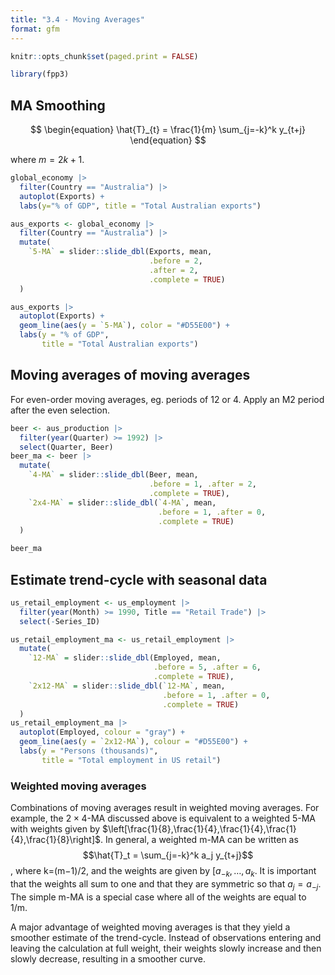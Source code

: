 ```yaml
---
title: "3.4 - Moving Averages"
format: gfm
---
```


```r
knitr::opts_chunk$set(paged.print = FALSE)
```

```r
library(fpp3)
```


## MA Smoothing

$$
\begin{equation}
  \hat{T}_{t} = \frac{1}{m} \sum_{j=-k}^k y_{t+j}
\end{equation}
$$

where $m=2k+1$.

```r
global_economy |>
  filter(Country == "Australia") |>
  autoplot(Exports) +
  labs(y="% of GDP", title = "Total Australian exports")
```

```r
aus_exports <- global_economy |>
  filter(Country == "Australia") |>
  mutate(
    `5-MA` = slider::slide_dbl(Exports, mean,
                               .before = 2,
                               .after = 2,
                               .complete = TRUE)
  )
```

```r
aus_exports |>
  autoplot(Exports) +
  geom_line(aes(y = `5-MA`), color = "#D55E00") +
  labs(y = "% of GDP",
       title = "Total Australian exports")
```

## Moving averages of moving averages

For even-order moving averages, eg. periods of 12 or 4. Apply an M2 period after the even selection.

```r
beer <- aus_production |>
  filter(year(Quarter) >= 1992) |>
  select(Quarter, Beer)
beer_ma <- beer |>
  mutate(
    `4-MA` = slider::slide_dbl(Beer, mean,
                               .before = 1, .after = 2,
                               .complete = TRUE),
    `2x4-MA` = slider::slide_dbl(`4-MA`, mean,
                                 .before = 1, .after = 0,
                                 .complete = TRUE)
  )
```

```r
beer_ma
```

## Estimate trend-cycle with seasonal data

```r
us_retail_employment <- us_employment |>
  filter(year(Month) >= 1990, Title == "Retail Trade") |>
  select(-Series_ID)
```

```r
us_retail_employment_ma <- us_retail_employment |>
  mutate(
    `12-MA` = slider::slide_dbl(Employed, mean,
                                .before = 5, .after = 6,
                                .complete = TRUE),
    `2x12-MA` = slider::slide_dbl(`12-MA`, mean,
                                  .before = 1, .after = 0,
                                  .complete = TRUE)
  )
us_retail_employment_ma |>
  autoplot(Employed, colour = "gray") +
  geom_line(aes(y = `2x12-MA`), colour = "#D55E00") +
  labs(y = "Persons (thousands)",
       title = "Total employment in US retail")
```

### Weighted moving averages

Combinations of moving averages result in weighted moving averages. For example, the $2×4$-MA discussed above is equivalent to a weighted 5-MA with weights given by $\left[\frac{1}{8},\frac{1}{4},\frac{1}{4},\frac{1}{4},\frac{1}{8}\right]$. In general, a weighted m-MA can be written as $$\hat{T}_t = \sum_{j=-k}^k a_j y_{t+j}$$, where k=(m−1)/2, and the weights are given by $[a_{-k}, \dots, a_k$. It is important that the weights all sum to one and that they are symmetric so that $a_j = a_{-j}$. The simple m-MA is a special case where all of the weights are equal to 1/m.

A major advantage of weighted moving averages is that they yield a smoother estimate of the trend-cycle. Instead of observations entering and leaving the calculation at full weight, their weights slowly increase and then slowly decrease, resulting in a smoother curve.

